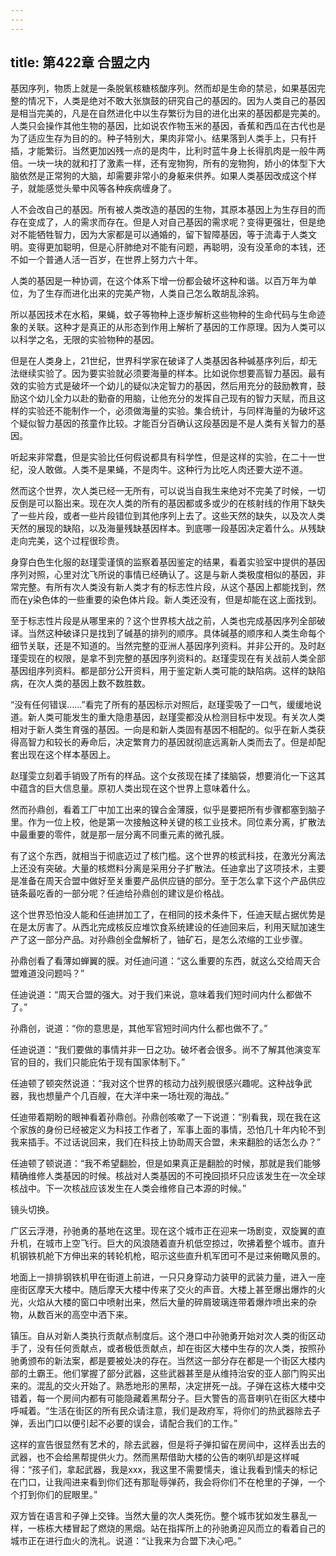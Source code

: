 ```yaml
---
---
---
```

title: 第422章 合盟之内
---



基因序列，物质上就是一条脱氧核糖核酸序列。然而却是生命的禁忌，如果基因完整的情况下，人类是绝对不敢大张旗鼓的研究自己的基因的。因为人类自己的基因是相当完美的，凡是在自然进化中以生存繁衍为目的进化出来的基因都是完美的。人类只会操作其他生物的基因，比如说农作物玉米的基因，香蕉和西瓜在古代也是为了适应生存为目的的。种子特别大，果肉非常小。结果落到人类手上，只有扦插，才能繁衍。当然更加凶残一点的是肉牛，比利时蓝牛身上长得肌肉是一般牛两倍。一块一块的就和打了激素一样，还有宠物狗，所有的宠物狗，娇小的体型下大脑依然是正常狗的大脑，却需要非常小的身躯来供养。如果人类基因改成这个样子，就能感觉头晕中风等各种疾病缠身了。

人不会改自己的基因。所有被人类改造的基因的生物，其原本基因上为生存目的而存在变成了，人的需求而存在。但是人对自己基因的需求呢？变得更强壮，但是绝对不能牺牲智力，因为大家都是可以通婚的，留下智障基因，等于流毒于人类文明。变得更加聪明，但是心肝肺绝对不能有问题，再聪明，没有没革命的本钱，还不如一个普通人活一百岁，在世界上努力六十年。

人类的基因是一种协调，在这个体系下增一份都会破坏这种和谐。以百万年为单位，为了生存而进化出来的完美产物，人类自己怎么敢胡乱涂鸦。

所以基因技术在水稻，果蝇，蚊子等物种上逐步解析这些物种的生命代码与生命迹象的关联。这种才是真正的从形态到作用上解析了基因的工作原理。因为人类可以以科学之名，无限的实验物种的基因。

但是在人类身上，21世纪，世界科学家在破译了人类基因各种碱基序列后，却无法继续实验了。因为要实验就必须要海量的样本。比如说你想要高智力基因。最有效的实验方式是破坏一个幼儿的疑似决定智力的基因，然后用充分的鼓励教育，鼓励这个幼儿全力以赴的勤奋的用脑，让他充分的发挥自己现有的智力天赋，而且这样的实验还不能制作一个，必须做海量的实验。集合统计，与同样海量的为破坏这个疑似智力基因的孩童作比较。才能百分百确认这段基因是不是人类有关智力的基因。

听起来非常蠢，但是实验比任何假说都具有科学性，但是这样的实验，在二十一世纪，没人敢做。人类不是果蝇，不是肉牛。这种行为比吃人肉还要大逆不道。

然而这个世界，次人类已经一无所有，可以说当自我生来绝对不完美了时候，一切反倒是可以豁出来。现在次人类的所有的基因都或多或少的在核射线的作用下缺失了一些片段，或者一些片段错位到其他序列上去了。这些天然的缺失，以及次人类天然的展现的缺陷，以及海量残缺基因样本。到底哪一段基因决定着什么。从残缺走向完美，这个过程很珍贵。

身穿白色生化服的赵瑾雯谨慎的监察着基因鉴定的结果，看着实验室中提供的基因序列对照，心里对沈飞所说的事情已经确认了。这是与新人类极度相似的基因，非常完整。有所有次人类没有新人类才有的标志性片段，从这个基因上都能找到，然而在y染色体的一些重要的染色体片段。新人类还没有，但是却能在这上面找到。

至于标志性片段是从哪里来的？这个世界核大战之前，人类也完成基因序列全部破译。当然这种破译只是找到了碱基的排列的顺序。具体碱基的顺序和人类生命每个细节关联，还是不知道的。当然完整的亚洲人基因序列资料。并非公开的。及时赵瑾雯现在的权限，是拿不到完整的基因序列资料的。赵瑾雯现在有关战前人类全部基因组序列资料。都是部分公开资料，用于鉴定新人类可能的缺陷病。这样的缺陷病，在次人类的基因上数不数胜数。

“没有任何错误……”看完了所有的基因标示对照后，赵瑾雯吸了一口气，缓缓地说道。新人类可能发生的重大隐患基因，赵瑾雯都没从检测目标中发现。有关次人类相对于新人类生育强的基因。一向是和新人类固有基因不相配的。似乎在新人类获得高智力和较长的寿命后，决定繁育力的基因就彻底远离新人类而去了。但是却配套出现在这个样本基因上。

赵瑾雯立刻着手销毁了所有的样品。这个女孩现在揉了揉脑袋，想要消化一下这其中蕴含的巨大信息量。原初人类出现在这个世界上意味着什么。

然而孙鼎创，看着工厂中加工出来的镍合金薄膜，似乎是要把所有步骤都塞到脑子里。作为一位上校，他是第一次接触这种关键的核工业技术。同位素分离，扩散法中最重要的零件，就是那一层分离不同重元素的微孔膜。

有了这个东西，就相当于彻底迈过了核门槛。这个世界的核武科技，在激光分离法上还没有突破。大量的核燃料分离是采用分子扩散法。任迪拿出了这项技术，主要是准备在周天合盟中做好至关重要产品供应链的部分。至于怎么拿下这个产品供应链条最吃香的一部分呢？任迪给孙鼎创的建议是价格战。

这个世界恐怕没人能和任迪拼加工了，在相同的技术条件下，任迪天赋占据优势是在是太厉害了。从西北完成核反应堆饮食系统建设的任迪回来后，利用天赋加速生产了这一部分产品。对孙鼎创全盘解析了，铀矿石，是怎么浓缩的工业步骤。

孙鼎创看了看薄如蝉翼的膜。对任迪问道：“这么重要的东西，就这么交给周天合盟难道没问题吗？”

任迪说道：“周天合盟的强大。对于我们来说，意味着我们短时间内什么都做不了。”

孙鼎创，说道：“你的意思是，其他军官短时间内什么都也做不了。”

任迪说道：“我们要做的事情并非一日之功。破坏者会很多。尚不了解其他演变军官的目的，我们只能庇佑于现有国家体制下。”

任迪顿了顿突然说道：“我对这个世界的核动力战列舰很感兴趣呢。这种战争武器，我也想量产个几百艘，在大洋中来一场壮观的海战。”

任迪带着期盼的眼神看着孙鼎创。孙鼎创咳嗽了一下说道：“别看我，现在我在这个家族的身份已经被定义为科技工作者了，军事上面的事情，恐怕几十年内轮不到我来插手。不过话说回来，我们在科技上协助周天合盟，未来翻脸的话怎么办？”

任迪顿了顿说道：“我不希望翻脸，但是如果真正是翻脸的时候，那就是我们能够精确维修人类基因的时候。核战对人类基因的不可挽回损坏只应该发生在一次全球核战中。下一次核战应该发生在人类会维修自己本源的时候。”

镜头切换。

广区云浮港，孙驰勇的基地在这里。现在这个城市正在迎来一场剧变，双旋翼的直升机，在城市上空飞行。巨大的风浪随着直升机低空掠过，吹拂着整个城市。直升机钢铁机舱下方伸出来的转轮机枪，昭示这些直升机军团可不是过来俯瞰风景的。

地面上一排排钢铁机甲在街道上前进，一只只身穿动力装甲的武装力量，进入一座座街区摩天大楼中。随后摩天大楼中传来了交火的声音。大楼上甚至爆出爆炸的火光，火焰从大楼的窗口中喷射出来，然后大量的碎屑玻璃连带着爆炸喷出来的杂物，从数百米的高空中洒下来。

镇压。自从对新人类执行贡献点制度后。这个港口中孙驰勇开始对次人类的街区动手了，没有任何贡献点，或者极低贡献点，却在街区大楼中生存的次人类，按照孙驰勇颁布的新法案，都是要被处决的存在。当然这一部分存在都是一个街区大楼内部的土霸王。他们掌握了部分武器，这些武器甚至是从维持治安的亚人部门购买出来的。混乱的交火开始了。熟悉地形的黑帮，决定拼死一战。子弹在这栋大楼中交错着，每一个房间内都有可能隐藏着黑帮分子。巨大警告的高音喇叭在街区大楼中呼喊着。“生活在街区的所有民众请注意，我们是政府军，将你们的热武器除去子弹，丢出门口以便引起不必要的误会，请配合我们的工作。”

这样的宣告很显然有艺术的，除去武器，但是将子弹扣留在房间中，这样丢出去的武器，也不会给黑帮提供火力。然而黑帮借助大楼的公告的喇叭却是这样喊得：“孩子们，拿起武器，我是xxx，我这里不需要懦夫，谁让我看到懦夫的标记在门口，让我闯进来看到你们还有那耻辱弹药，我会将你们不在枪里的子弹，一个个打到你们的屁眼里。”

双方皆在语言和子弹上交锋。当然大量的次人类死伤。整个城市犹如发生暴乱一样，一栋栋大楼冒起了燃烧的黑烟。站在指挥所上的孙驰勇迎风而立的看着自己的城市正在进行血火的洗礼。说道：“让我来为合盟下决心吧。”